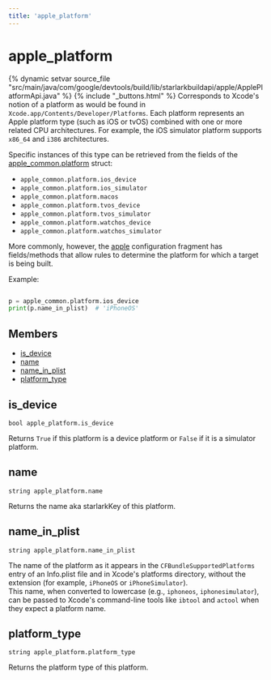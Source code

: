 ```yaml
---
title: 'apple_platform'
---
```


# apple_platform

{% dynamic setvar source_file "src/main/java/com/google/devtools/build/lib/starlarkbuildapi/apple/ApplePlatformApi.java" %}
{% include "\_buttons.html" %}
Corresponds to Xcode's notion of a platform as would be found in `Xcode.app/Contents/Developer/Platforms`. Each platform represents an Apple platform type (such as iOS or tvOS) combined with one or more related CPU architectures. For example, the iOS simulator platform supports `x86_64` and `i386` architectures.

Specific instances of this type can be retrieved from the fields of the [apple_common.platform](../toplevel/apple_common.html#platform) struct:  

- `apple_common.platform.ios_device`
- `apple_common.platform.ios_simulator`
- `apple_common.platform.macos`
- `apple_common.platform.tvos_device`
- `apple_common.platform.tvos_simulator`
- `apple_common.platform.watchos_device`
- `apple_common.platform.watchos_simulator`

More commonly, however, the [apple](../fragments/apple.html) configuration fragment has fields/methods that allow rules to determine the platform for which a target is being built.

Example:  

``` python

p = apple_common.platform.ios_device
print(p.name_in_plist)  # 'iPhoneOS'
```

## Members

- [is_device](#is_device)
- [name](#name)
- [name_in_plist](#name_in_plist)
- [platform_type](#platform_type)

## is_device

``` rule-signature
bool apple_platform.is_device
```

Returns `True` if this platform is a device platform or `False` if it is a simulator platform.

## name

``` rule-signature
string apple_platform.name
```

Returns the name aka starlarkKey of this platform.

## name_in_plist

``` rule-signature
string apple_platform.name_in_plist
```

The name of the platform as it appears in the `CFBundleSupportedPlatforms` entry of an Info.plist file and in Xcode's platforms directory, without the extension (for example, `iPhoneOS` or `iPhoneSimulator`).  
This name, when converted to lowercase (e.g., `iphoneos`, `iphonesimulator`), can be passed to Xcode's command-line tools like `ibtool` and `actool` when they expect a platform name.

## platform_type

``` rule-signature
string apple_platform.platform_type
```

Returns the platform type of this platform.
